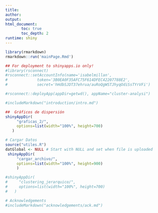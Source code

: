 ```yaml
---
title:
author: 
output:
html_document:
       toc: true
       toc_depth: 2
runtime: shiny
---
```


```r

library(rmarkdown)
rmarkdown::run('mainPage.Rmd') 

## For deployment to shinyapps.io only!
#library(rsconnect)
#rsconnect::setAccountInfo(name='isabelmillan',
#			  token='3B0EA0F35AFC75F614DFEC42207788E2',
#			  secret='hHdbSJDT37ehrua/auRoQgWSTJhyqOdiSsTYrVFi')

#rsconnect::deployApp(appDir=getwd(), appName="cluster-analysi")

```


```r
#includeMarkdown("introduction/intro.md")
```


```r
##  Gráficos de dispersión
shinyAppDir(
     "graficas_2/",
     options=list(width="100%", height=700)
   )
```



```r
# Cargar Datos
source("utiles.R")
datGlobal <- NULL # Start with NULL and set when file is uploaded
 shinyAppDir(
     "cargar_archivo/",
     options=list(width="100%", height=900)
	 )
```



 
```r
#shinyAppDir(
#     "clustering_jerarquico/",
#     options=list(width="100%", height=700)
#   )
```



```r
# Acknowledgements
#includeMarkdown("acknowledgements/ack.md")
```




